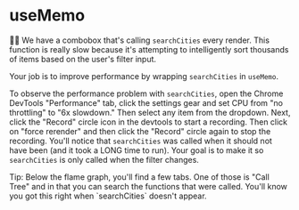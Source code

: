 # useMemo

<EpicVideo url="https://www.epicreact.dev/workshops/react-performance/usememo" />

👨‍💼 We have a combobox that's calling `searchCities` every render. This function
is really slow because it's attempting to intelligently sort thousands of items
based on the user's filter input.

Your job is to improve performance by wrapping `searchCities` in `useMemo`.

To observe the performance problem with `searchCities`, open the Chrome DevTools
"Performance" tab, click the settings gear and set CPU from "no throttling" to
"6x slowdown." Then select any item from the dropdown. Next, click the "Record"
circle icon in the devtools to start a recording. Then click on "force rerender"
and then click the "Record" circle again to stop the recording. You'll notice
that `searchCities` was called when it should not have been (and it took a LONG
time to run). Your goal is to make it so `searchCities` is only called when the
filter changes.

<callout-info>
	Tip: Below the flame graph, you'll find a few tabs. One of those is "Call
	Tree" and in that you can search the functions that were called. You'll know
	you got this right when `searchCities` doesn't appear.
</callout-info>
